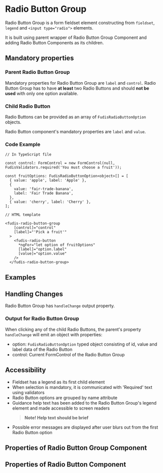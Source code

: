 
<Meta title="Components/Form/Radio Button Group" />

# Radio Button Group

Radio Button Group is a form fieldset element constructing from `fieldset`, `legend` and `<input type="radio">` elements.

It is built using parent wrapper of Radio Button Group Component and adding Radio Button Components as its children.

## Mandatory properties

### Parent Radio Button Group

Mandatory properties for Radio Button Group are `label` and `control`. Radio Button Group has to have **at least** two Radio Buttons and should **not be used** with only one option available.

### Child Radio Button

Radio Buttons can be provided as an array of `FudisRadioButtonOption` objects.

Radio Button component's mandatory properties are `label` and `value`.

### Code Example

```
// In TypeScript file

const control: FormControl = new FormControl(null, FudisValidators.required('You must choose a fruit'));

const fruitOptions: FudisRadioButtonOption<object>[] = [
  { value: 'apple', label: 'Apple' },
  {
    value: 'fair-trade-banana',
    label: 'Fair Trade Banana',
  },
  { value: 'cherry', label: 'Cherry' },
];

// HTML template

<fudis-radio-button-group
    [control]="control"
    [label]="'Pick a fruit'"
  >
    <fudis-radio-button
      *ngFor="let option of fruitOptions"
      [label]="option.label"
      [value]="option.value"
    />
  </fudis-radio-button-group>

```

## Examples

<Canvas of={RadioButtonGroupStories.Example} />

## Handling Changes

Radio Button Group has `handleChange` output property.

### Output for Radio Button Group

When clicking any of the child Radio Buttons, the parent's property `handleChange` will emit an object with properties:

- option: `FudisRadioButtonOption` typed object consisting of id, value and label data of the Radio Button
- control: Current FormControl of the Radio Button Group

## Accessibility

- Fieldset has a legend as its first child element
- When selection is mandatory, it is communicated with 'Required' text using validators
- Radio Button options are grouped by name attribute
- Guidance help text has been added to the Radio Button Group's legend element and made accessible to screen readers
  > **Note! Help text should be brief**
- Possible error messages are displayed after user blurs out from the first Radio Button option

## Properties of Radio Button Group Component

<ArgTypes of={RadioButtonGroupComponent} exclude={radioButtonGroupExclude} />

## Properties of Radio Button Component

<ArgTypes of={RadioButtonComponent} />
